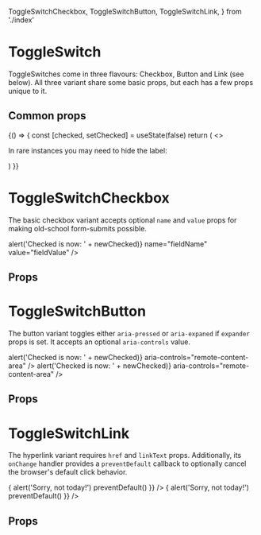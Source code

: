 
  ToggleSwitchCheckbox,
  ToggleSwitchButton,
  ToggleSwitchLink,
} from './index'

<Meta title="Form/ToggleSwitch" />

# ToggleSwitch

ToggleSwitches come in three flavours: Checkbox, Button and Link (see below).
All three variant share some basic props, but each has a few props unique to it.

## Common props

<Canvas>
  <Story name="Default">
    {() => {
      const [checked, setChecked] = useState(false)
      return (
        <>
          <ToggleSwitchCheckbox
            label="Basic Toggle Switch"
            checked={checked}
            onChange={setChecked}
          />
          <ToggleSwitchCheckbox
            label="Large version"
            large
            checked={checked}
            onChange={setChecked}
          />
          <ToggleSwitchCheckbox
            label="Full-width version"
            wide
            checked={checked}
            onChange={setChecked}
          />
          <ToggleSwitchCheckbox
            label="Disabled version"
            disabled
            checked={checked}
            onChange={setChecked}
          />
          <p>In rare instances you may need to hide the label:</p>
          <ToggleSwitchCheckbox
            label="The label is still required!"
            hiddenLabel={true}
            checked={checked}
            onChange={setChecked}
          />
        </>
      )
    }}
  </Story>
</Canvas>

# ToggleSwitchCheckbox

The basic checkbox variant accepts optional `name` and `value` props
for making old-school form-submits possible.

<Canvas>
  <Story name="ToggleSwitchCheckbox">
    <ToggleSwitchCheckbox
      label="Named Toggle Switch Checkbox"
      checked={false}
      onChange={(newChecked) => alert('Checked is now: ' + newChecked)}
      name="fieldName"
      value="fieldValue"
    />
  </Story>
</Canvas>

## Props

<ArgsTable of={ToggleSwitchCheckbox} />

# ToggleSwitchButton

The button variant toggles either `aria-pressed` or `aria-expaned`
if `expander` props is set. It accepts an optional `aria-controls` value.

<Canvas>
  <Story name="ToggleSwitchButton">
    <ToggleSwitchButton
      label="Basic aria-pressed Toggle Switch"
      checked={false}
      onChange={(newChecked) => alert('Checked is now: ' + newChecked)}
      aria-controls="remote-content-area"
    />
    <ToggleSwitchButton
      label="Basic aria-expanded Switch"
      expander={true}
      checked={false}
      onChange={(newChecked) => alert('Checked is now: ' + newChecked)}
      aria-controls="remote-content-area"
    />
  </Story>
</Canvas>

## Props

<ArgsTable of={ToggleSwitchButton} />

# ToggleSwitchLink

The hyperlink variant requires `href` and `linkText` props. Additionally,
its `onChange` handler provides a `preventDefault` callback to optionally
cancel the browser's default click behavior.

<Canvas>
  <Story name="ToggleSwitchLink">
    <ToggleSwitchLink
      label="Simple Toggle Switch link"
      linkText={'Switch the ToggleSwitch off'}
      href="/some/resource/?off"
      checked={true}
      onChange={(newChecked, preventDefault) => {
        alert('Sorry, not today!')
        preventDefault()
      }}
    />
    <ToggleSwitchLink
      label="Simple Toggle Switch link"
      linkText={'Switch the ToggleSwitch back on'}
      href="/some/resource/?on"
      checked={false}
      onChange={(newChecked, preventDefault) => {
        alert('Sorry, not today!')
        preventDefault()
      }}
    />
  </Story>
</Canvas>

## Props

<ArgsTable of={ToggleSwitchLink} />
